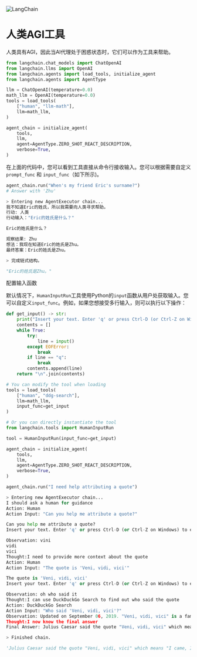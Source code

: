 

<Head>
  <script>
    {
      `(function() {
         var _hmt = _hmt || [];
(function() {
  var hm = document.createElement("script");
  hm.src = "https://hm.baidu.com/hm.js?e60fb290e204e04c5cb6f79b0ac1e697";
  var s = document.getElementsByTagName("script")[0]; 
  s.parentNode.insertBefore(hm, s);
})();
       })();`
    }
  </script>
</Head>

![LangChain](https://pica.zhimg.com/50/v2-56e8bbb52aa271012541c1fe1ceb11a2_r.gif)



人类AGI工具
=====================

人类具有AGI，因此当AI代理处于困惑状态时，它们可以作为工具来帮助。

```python
from langchain.chat_models import ChatOpenAI
from langchain.llms import OpenAI
from langchain.agents import load_tools, initialize_agent
from langchain.agents import AgentType

llm = ChatOpenAI(temperature=0.0)
math_llm = OpenAI(temperature=0.0)
tools = load_tools(
    ["human", "llm-math"],
    llm=math_llm,
)

agent_chain = initialize_agent(
    tools,
    llm,
    agent=AgentType.ZERO_SHOT_REACT_DESCRIPTION,
    verbose=True,
)

```

在上面的代码中，您可以看到工具直接从命令行接收输入。您可以根据需要自定义 `prompt_func` 和 `input_func`（如下所示)。

```python
agent_chain.run("When's my friend Eric's surname?")
# Answer with 'Zhu'

```

```python
> Entering new AgentExecutor chain...
我不知道Eric的姓氏，所以我需要向人类寻求帮助。
行动: 人类
行动输入："Eric的姓氏是什么？"

Eric的姓氏是什么？

```

```python
观察结果: Zhu
想法：我现在知道Eric的姓氏是Zhu。
最终答案：Eric的姓氏是Zhu。

> 完成链式结构。

```

```python
"Eric的姓氏是Zhu。"

```

配置输入函数

默认情况下，`HumanInputRun`工具使用Python的`input`函数从用户处获取输入。您可以自定义`input_func`。例如，如果您想接受多行输入，则可以执行以下操作：

```python
def get_input() -> str:
    print("Insert your text. Enter 'q' or press Ctrl-D (or Ctrl-Z on Windows) to end.")
    contents = []
    while True:
        try:
            line = input()
        except EOFError:
            break
        if line == "q":
            break
        contents.append(line)
    return "\n".join(contents)

# You can modify the tool when loading
tools = load_tools(
    ["human", "ddg-search"], 
    llm=math_llm,
    input_func=get_input
)

```

```python
# Or you can directly instantiate the tool
from langchain.tools import HumanInputRun

tool = HumanInputRun(input_func=get_input)

```

```python
agent_chain = initialize_agent(
    tools,
    llm,
    agent=AgentType.ZERO_SHOT_REACT_DESCRIPTION,
    verbose=True,
)

```

```python
agent_chain.run("I need help attributing a quote")

```

```python
> Entering new AgentExecutor chain...
I should ask a human for guidance
Action: Human
Action Input: "Can you help me attribute a quote?"

Can you help me attribute a quote?
Insert your text. Enter 'q' or press Ctrl-D (or Ctrl-Z on Windows) to end.

```

```python
Observation: vini
vidi
vici
Thought:I need to provide more context about the quote
Action: Human
Action Input: "The quote is 'Veni, vidi, vici'"

The quote is 'Veni, vidi, vici'
Insert your text. Enter 'q' or press Ctrl-D (or Ctrl-Z on Windows) to end.

```

```python
Observation: oh who said it 
Thought:I can use DuckDuckGo Search to find out who said the quote
Action: DuckDuckGo Search
Action Input: "Who said 'Veni, vidi, vici'?"
Observation: Updated on September 06, 2019. "Veni, vidi, vici" is a famous phrase said to have been spoken by the Roman Emperor Julius Caesar (100-44 BCE) in a bit of stylish bragging that impressed many of the writers of his day and beyond. The phrase means roughly "I came, I saw, I conquered" and it could be pronounced approximately Vehnee, Veedee ... Veni, vidi, vici (Classical Latin: [weːniː wiːdiː wiːkiː], Ecclesiastical Latin: [ˈveni ˈvidi ˈvitʃi]; "I came; I saw; I conquered") is a Latin phrase used to refer to a swift, conclusive victory.The phrase is popularly attributed to Julius Caesar who, according to Appian, used the phrase in a letter to the Roman Senate around 47 BC after he had achieved a quick victory in his short ... veni, vidi, vici Latin quotation from Julius Caesar ve· ni, vi· di, vi· ci ˌwā-nē ˌwē-dē ˈwē-kē ˌvā-nē ˌvē-dē ˈvē-chē : I came, I saw, I conquered Articles Related to veni, vidi, vici 'In Vino Veritas' and Other Latin... Dictionary Entries Near veni, vidi, vici Venite veni, vidi, vici Venizélos See More Nearby Entries Cite this Entry Style The simplest explanation for why veni, vidi, vici is a popular saying is that it comes from Julius Caesar, one of history's most famous figures, and has a simple, strong meaning: I'm powerful and fast. But it's not just the meaning that makes the phrase so powerful. Caesar was a gifted writer, and the phrase makes use of Latin grammar to ... One of the best known and most frequently quoted Latin expression, veni, vidi, vici may be found hundreds of times throughout the centuries used as an expression of triumph. The words are said to have been used by Caesar as he was enjoying a triumph.
Thought:I now know the final answer
Final Answer: Julius Caesar said the quote "Veni, vidi, vici" which means "I came, I saw, I conquered".

> Finished chain.

```

```python
'Julius Caesar said the quote "Veni, vidi, vici" which means "I came, I saw, I conquered".'

```

